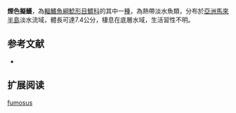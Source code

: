 {{Speciesbox
| name = 煙色擬鱯
| image = 
| image_width = 250px
| image_caption = 
| status = NE
| status_system = IUCN3.1
| genus = Pseudomystus
| species = fumosus
| authority = Ng & Lim, 2005
| synonyms = 
}}
'''煙色擬鱯'''，為[[輻鰭魚綱|輻鰭魚綱]][[鯰形目|鯰形目]][[鱨科|鱨科]]的其中一[[種|種]]，為熱帶淡水魚類，分布於[[亞洲|亞洲]][[馬來半島|馬來半島]]淡水流域，體長可達7.4公分，棲息在底層水域，生活習性不明。

==参考文献==
*{{FishBase_species|genus=Pseudomystus|species=fumosus|year=2015|month=4}}

== 扩展阅读 ==
{{refbegin}}
{{wikispecies-inline|Pseudomystus fumosus|煙色擬鱯}}
{{refend}}
{{Taxonbar|from=Q6409049}}

[[Category:擬鱯屬|fumosus]]